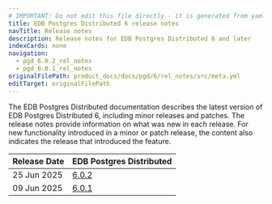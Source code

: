 ```yaml
---
# IMPORTANT: Do not edit this file directly - it is generated from yaml source.
title: EDB Postgres Distributed 6 release notes
navTitle: Release notes
description: Release notes for EDB Postgres Distributed 6 and later
indexCards: none
navigation:
  - pgd_6.0.2_rel_notes
  - pgd_6.0.1_rel_notes
originalFilePath: product_docs/docs/pgd/6/rel_notes/src/meta.yml
editTarget: originalFilePath
---
```



The EDB Postgres Distributed documentation describes the latest version of EDB Postgres Distributed 6, including minor releases and patches. The release notes provide information on what was new in each release. For new functionality introduced in a minor or patch release, the content also indicates the release that introduced the feature.


| Release Date | EDB Postgres Distributed |
|---|---|
| 25 Jun 2025 | [6.0.2](./pgd_6.0.2_rel_notes) |
| 09 Jun 2025 | [6.0.1](./pgd_6.0.1_rel_notes) |
